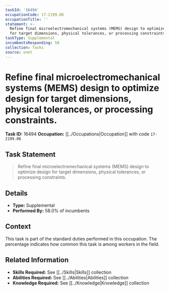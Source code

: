 ```yaml
---
taskId: '16494'
occupationCode: 17-2199.06
occupationTitle: ''
statement: >-
  Refine final microelectromechanical systems (MEMS) design to optimize design
  for target dimensions, physical tolerances, or processing constraints.
taskType: Supplemental
incumbentsResponding: 58
collection: Tasks
source: onet
---
```

# Refine final microelectromechanical systems (MEMS) design to optimize design for target dimensions, physical tolerances, or processing constraints.

**Task ID:** 16494
**Occupation:** [[../Occupations|Occupation]] with code `17-2199.06`

## Task Statement

> Refine final microelectromechanical systems (MEMS) design to optimize design for target dimensions, physical tolerances, or processing constraints.

## Details

- **Type:** Supplemental
- **Performed By:** 58.0% of incumbents

## Context

This task is part of the standard duties performed in this occupation. The percentage indicates how common this task is among workers in the field.

## Related Information

- **Skills Required:** See [[../Skills|Skills]] collection
- **Abilities Required:** See [[../Abilities|Abilities]] collection
- **Knowledge Required:** See [[../Knowledge|Knowledge]] collection
